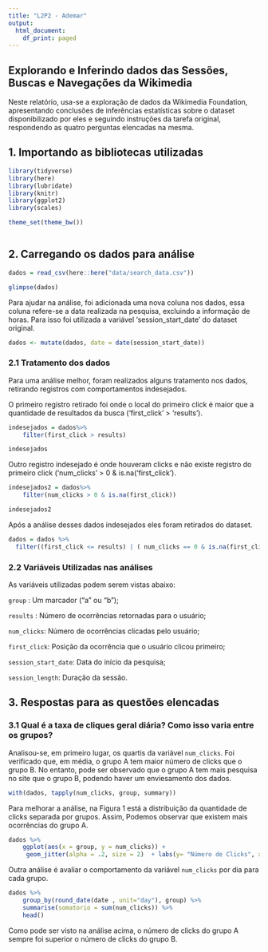 ```yaml
---
title: "L2P2 - Ademar"
output:
  html_document:
    df_print: paged
---
```


## **Explorando e Inferindo dados das Sessões, Buscas e Navegações da Wikimedia**


Neste relatório, usa-se a exploração de dados da Wikimedia Foundation, apresentando conclusões de inferências estatísticas sobre o dataset disponibilizado por eles e seguindo instruções da tarefa original, respondendo as quatro perguntas elencadas na mesma.

## 1. Importando as bibliotecas utilizadas

```r
library(tidyverse)
library(here)
library(lubridate)
library(knitr)
library(ggplot2)
library(scales)

theme_set(theme_bw())



```

## 2. Carregando os dados para análise

```r
dados = read_csv(here::here("data/search_data.csv"))

glimpse(dados)
```

Para ajudar na análise, foi adicionada uma nova coluna nos dados, essa coluna refere-se a data realizada na pesquisa, excluindo a informação de horas. Para isso foi utilizada a variável 'session_start_date' do dataset original.

```r
dados <- mutate(dados, date = date(session_start_date))
```

### 2.1 Tratamento dos dados

Para uma análise melhor, foram realizados alguns tratamento nos dados, retirando registros com comportamentos indesejados.

O primeiro registro retirado foi onde o local do primeiro click é maior que a quantidade de resultados da busca ('first_click' > 'results').

```r
indesejados = dados%>%
    filter(first_click > results)

indesejados
```

Outro registro indesejado é onde houveram clicks e não existe registro do primeiro click ('num_clicks' > 0 & is.na('first_click').

```r
indesejados2 = dados%>%
    filter(num_clicks > 0 & is.na(first_click))

indesejados2
```

Após a análise desses dados indesejados eles foram retirados do dataset.

```r
dados = dados %>%
  filter((first_click <= results) | ( num_clicks == 0 & is.na(first_click)))
```

### 2.2 Variáveis Utilizadas nas análises

As variáveis utilizadas podem serem vistas abaixo:



```group ``` : Um marcador ("a" ou "b");

```results ``` : Número de ocorrências retornadas para o usuário;

```num_clicks```: Número de ocorrências clicadas pelo usuário;

```first_click```: Posição da ocorrência que o usuário clicou primeiro;

```session_start_date```: Data do início da pesquisa;

```session_length```: Duração da sessão.

## 3. Respostas para as questões elencadas

### 3.1 Qual é a taxa de cliques geral diária? Como isso varia entre os grupos?

Analisou-se, em primeiro lugar, os quartis da variável ```num_clicks ```. Foi verificado que, em média, o grupo A tem maior número de clicks que o grupo B. No entanto, pode ser observado que o grupo A tem mais pesquisa no site que o grupo B, podendo haver um enviesamento dos dados. 


```r
with(dados, tapply(num_clicks, group, summary))
```


Para melhorar a análise, na Figura 1 está a distribuição da quantidade de clicks separada por grupos. Assim, Podemos observar que existem mais ocorrências do grupo A. 

```r
dados %>% 
    ggplot(aes(x = group, y = num_clicks)) + 
     geom_jitter(alpha = .2, size = 2)  + labs(y= "Número de Clicks", x="Grupos", title="Figura 1 - Número de clicks por grupos")
```

Outra análise é avaliar o comportamento da variável ```num_clicks``` por dia para cada grupo. 


```r
dados %>%
    group_by(round_date(date , unit="day"), group) %>%  
    summarise(somatorio = sum(num_clicks)) %>% 
    head()
```

Como pode ser visto na análise acima, o número de clicks do grupo A sempre foi superior o número de clicks do grupo B.

